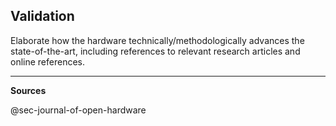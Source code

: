 ## Validation

Elaborate how the hardware technically/methodologically advances the state-of-the-art, including references to relevant research articles and online references.

------------------------------------------------------------------------

**Sources**

@sec-journal-of-open-hardware